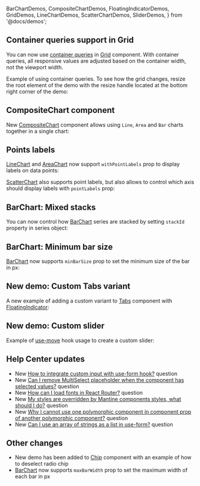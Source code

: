   BarChartDemos,
  CompositeChartDemos,
  FloatingIndicatorDemos,
  GridDemos,
  LineChartDemos,
  ScatterChartDemos,
  SliderDemos,
} from '@docs/demos';


## Container queries support in Grid

You can now use [container queries](https://developer.mozilla.org/en-US/docs/Web/CSS/CSS_containment/Container_queries)
in [Grid](/core/grid) component. With container queries, all responsive values
are adjusted based on the container width, not the viewport width.

Example of using container queries. To see how the grid changes, resize the root element
of the demo with the resize handle located at the bottom right corner of the demo:

<Demo data={GridDemos.container} />

## CompositeChart component

New [CompositeChart](/charts/composite-chart) component allows using `Line`, `Area` and `Bar` charts together in a single chart:

<Demo data={CompositeChartDemos.unit} />

## Points labels

[LineChart](/charts/line-chart) and [AreaChart](/charts/area-chart) now support `withPointLabels` prop to display labels on data points:

<Demo data={LineChartDemos.pointLabels} />

[ScatterChart](/charts/scatter-chart) also supports point labels, but also allows to control which axis should display labels with `pointLabels` prop:

<Demo data={ScatterChartDemos.pointLabels} />

## BarChart: Mixed stacks

You can now control how [BarChart](/charts/bar-chart) series are stacked by setting `stackId` property in series object:

<Demo data={BarChartDemos.mixedStack} />

## BarChart: Minimum bar size

[BarChart](/charts/bar-chart) now supports `minBarSize` prop to set the minimum size of the bar in px:

<Demo data={BarChartDemos.minBarSize} />

## New demo: Custom Tabs variant

A new example of adding a custom variant to [Tabs](/core/tabs) component with
[FloatingIndicator](/core/floating-indicator):

<Demo data={FloatingIndicatorDemos.tabs} />

## New demo: Custom slider

Example of [use-move](/hooks/use-move) hook usage to create a custom slider:

<Demo data={SliderDemos.customSlider} />

## Help Center updates

- New [How to integrate custom input with use-form hook?](https://help.mantine.dev/q/custom-input-use-form) question
- New [Can I remove MultiSelect placeholder when the component has selected values?](https://help.mantine.dev/q/multiselect-value-placeholder) question
- New [How can I load fonts in React Router?](https://help.mantine.dev/q/react-router-load-fonts) question
- New [My styles are overridden by Mantine components styles, what should I do?](https://help.mantine.dev/q/styles-order) question
- New [Why I cannot use one polymorphic component in component prop of another polymorphic component?](https://help.mantine.dev/q/polymorphic-in-polymorphic) question
- New [Can I use an array of strings as a list in use-form?](https://help.mantine.dev/q/list-of-strings-in-use-form) question

## Other changes

- New demo has been added to [Chip](/core/chip) component with an example of how to deselect radio chip
- [BarChart](/charts/bar-chart) now supports `maxBarWidth` prop to set the maximum width of each bar in px
